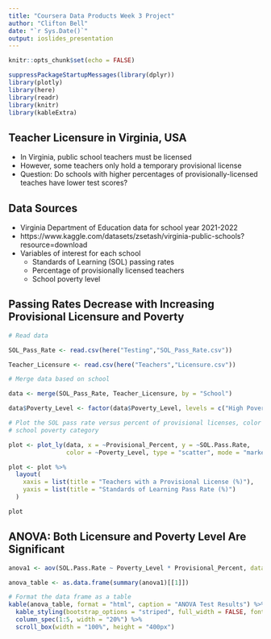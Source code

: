 ---
title: "Coursera Data Products Week 3 Project"
author: "Clifton Bell"
date: "`r Sys.Date()`"
output: ioslides_presentation
---

```{r setup, include=FALSE}
knitr::opts_chunk$set(echo = FALSE)
```

```{r, echo = FALSE, warning = FALSE, results = 'hide', message = FALSE}
suppressPackageStartupMessages(library(dplyr))
library(plotly)
library(here)
library(readr)
library(knitr)
library(kableExtra)
```

## Teacher Licensure in Virginia, USA

- In Virginia, public school teachers must be licensed
- However, some teachers only hold a temporary provisional license
- Question: Do schools with higher percentages of provisionally-licensed teaches have lower test scores?

## Data Sources

- Virginia Department of Education data for school year 2021-2022
- https://www.kaggle.com/datasets/zsetash/virginia-public-schools?resource=download
- Variables of interest for each school
    * Standards of Learning (SOL) passing rates
    * Percentage of provisionally licensed teachers
    * School poverty level

## Passing Rates Decrease with Increasing Provisional Licensure and Poverty 

```{r plot, echo = FALSE, message = FALSE, warning = FALSE}

# Read data

SOL_Pass_Rate <- read.csv(here("Testing","SOL_Pass_Rate.csv"))

Teacher_Licensure <- read.csv(here("Teachers","Licensure.csv"))

# Merge data based on school

data <- merge(SOL_Pass_Rate, Teacher_Licensure, by = "School")

data$Poverty_Level <- factor(data$Poverty_Level, levels = c("High Poverty", "Medium Poverty", "Low Poverty"))

# Plot the SOL pass rate versus percent of provisional licenses, color coded by
# school poverty category

plot <- plot_ly(data, x = ~Provisional_Percent, y = ~SOL.Pass.Rate,
                color = ~Poverty_Level, type = "scatter", mode = "markers")

plot <- plot %>%
  layout(
    xaxis = list(title = "Teachers with a Provisional License (%)"),
    yaxis = list(title = "Standards of Learning Pass Rate (%)")
  )

plot

```

## ANOVA: Both Licensure and Poverty Level Are Significant

```{r ANOVA, echo = FALSE, message = FALSE, warning = FALSE}
anova1 <- aov(SOL.Pass.Rate ~ Poverty_Level * Provisional_Percent, data = data)

anova_table <- as.data.frame(summary(anova1)[[1]])

# Format the data frame as a table
kable(anova_table, format = "html", caption = "ANOVA Test Results") %>%
  kable_styling(bootstrap_options = "striped", full_width = FALSE, font_size = 14) %>%
  column_spec(1:5, width = "20%") %>%
  scroll_box(width = "100%", height = "400px")
```

